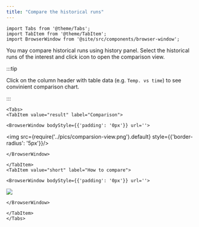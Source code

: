 ```yaml
---
title: "Compare the historical runs"
---
```


```mdx-code-block
import Tabs from '@theme/Tabs';
import TabItem from '@theme/TabItem';
import BrowserWindow from '@site/src/components/browser-window';
```

You may compare historical runs using history panel. Select the historical runs of the interest
and click <i class="fas fa-exchange"></i> icon to open the comparison view.

:::tip

Click on the column header with table data (e.g. `Temp. vs time`) to see convinient comparison chart.

:::

```mdx-code-block
<Tabs>
<TabItem value="result" label="Comparison">
```

```mdx-code-block
<BrowserWindow bodyStyle={{'padding': '0px'}} url=''>
```

<img src={require('../pics/comparsion-view.png').default} style={{'border-radius': '5px'}}/>

```mdx-code-block
</BrowserWindow>
```

```mdx-code-block
</TabItem>
<TabItem value="short" label="How to compare">
```

```mdx-code-block
<BrowserWindow bodyStyle={{'padding': '0px'}} url=''>
```

<div style={{'text-align': 'center'}}>
<img src={require('../pics/call-compare.png').default} style={{'border-radius': '5px'}}/>
</div>

```mdx-code-block
</BrowserWindow>
```

```mdx-code-block
</TabItem>
</Tabs>
```